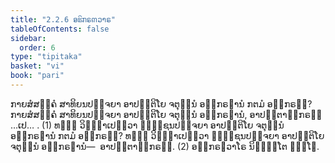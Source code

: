 ```yaml
---
title: "2.2.6 ອຘິກຣຓວາຣ"
tableOfContents: false
sidebar:
  order: 6
type: "tipitaka"
basket: "vi"
book: "pari"
---
```



<DynamicBreadcrumb />

<Division number="254" book="pari">

<Paragraph number="1064" book="pari">
ກາຍສໍສຄ຺ຄໍ ສາທິຍນປຈ຺ຈຍາ ອາປຕ຺ຕິໂຍ ຈຕຸນ຺ນໍ ອຘິກຣຓານໍ ກຕມໍ ອຘິກຣຓໍ? ກາຍສໍສຄ຺ຄໍ ສາທິຍນປຈ຺ຈຍາ ອາປຕ຺ຕິໂຍ ຈຕຸນ຺ນໍ ອຘິກຣຓານໍ, ອາປຕ຺ຕາຘິກຣຓໍ …ເປ… . (1)
</Paragraph>

<Paragraph number="1065" book="pari">
ທຘິໍ ວິຎ຺ຎາເປຕ຺ວາ ຠຸຎ຺ຊນປຈ຺ຈຍາ ອາປຕ຺ຕິໂຍ ຈຕຸນ຺ນໍ ອຘິກຣຓານໍ ກຕມໍ ອຘິກຣຓໍ? ທຘິໍ ວິຎ຺ຎາເປຕ຺ວາ ຠຸຎ຺ຊນປຈ຺ຈຍາ ອາປຕ຺ຕິໂຍ ຈຕຸນ຺ນໍ ອຘິກຣຓານໍ—  ອາປຕ຺ຕາຘິກຣຓໍ. (2)

</Paragraph>
</Division>

<Paragraph number="1066" type="center" book="pari">
ອຘິກຣຓວາໂຣ ນິຏ຺ຐິໂຕ ຉຏ຺ໂຐ.
</Paragraph>